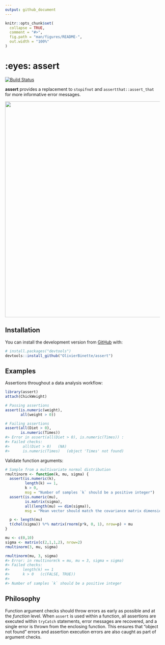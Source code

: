 ```yaml
---
output: github_document
---
```


<!-- README.md is generated from README.Rmd. Please edit that file -->

```r
knitr::opts_chunk$set(
  collapse = TRUE,
  comment = "#>",
  fig.path = "man/figures/README-",
  out.width = "100%"
)
```


# :eyes: assert

<!-- badges: start -->
[![Build Status](https://travis-ci.org/OlivierBinette/assert.svg?branch=master)](https://travis-ci.org/OlivierBinette/assert)
<!-- badges: end -->


**assert** provides a replacement to `stopifnot` and `assertthat::assert_that` for more informative error messages. 

<img src="gif.gif" width="700">

## Installation

<!--You can install the released version of assert from [CRAN](https://CRAN.R-project.org) with:

``` r
install.packages("assert")
```

And the development version from [GitHub](https://github.com/) with:
-->

You can install the development version from [GitHub](https://github.com/) with:

``` r
# install.packages("devtools")
devtools::install_github("OlivierBinette/assert")
```

## Examples

Assertions throughout a data analysis workflow:

```r
library(assert)
attach(ChickWeight)

# Passing assertions
assert(is.numeric(weight),
       all(weight > 0))
```

```r
# Failing assertions
assert(all(Diet > 0),
       is.numeric(Times))
#> Error in assert(all(Diet > 0), is.numeric(Times)) : 
#> Failed checks: 
#>  	all(Diet > 0)	(NA)
#>  	is.numeric(Times)	(object 'Times' not found)
```


Validate function arguments:

```r
# Sample from a multivariate normal distribution
rmultinorm <- function(k, mu, sigma) {
  assert(is.numeric(k),
         length(k) == 1,
         k > 0,
         msg = "Number of samples `k` should be a positive integer")
  assert(is.numeric(mu),
         is.matrix(sigma),
         all(length(mu) == dim(sigma)),
         msg = "Mean vector should match the covariance matrix dimensions.")

  p <- length(mu)
  t(chol(sigma)) %*% matrix(rnorm(p*k, 0, 1), nrow=p) + mu
}

mu <- c(0,10)
sigma <- matrix(c(2,1,1,2), nrow=2)
rmultinorm(3, mu, sigma)
```

```r
rmultinorm(mu, 3, sigma)
#> Error: in rmultinorm(k = mu, mu = 3, sigma = sigma)
#> Failed checks: 
#>  	length(k) == 1
#>  	k > 0	(c(FALSE, TRUE))
#>
#> Number of samples `k` should be a positive integer 
```

## Philosophy 

Function argument checks should throw errors as early as possible and at the *function* level. When `assert` is used within a function, all assertions are executed within `tryCatch` statements, error messages are recovered, and a single error is thrown from the enclosing function. This ensures that "object not found" errors and assertion execution errors are also caught as part of argument checks.


